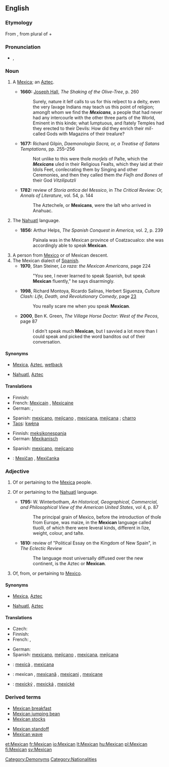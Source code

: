 {{wikipedia}}
{{also|mexican}}
==English==

===Etymology===
From {{etyl|es}} {{term|Mexicano|lang=es}}, from {{etyl|nah}} {{term|Mexihcah|Mēxihcah}} plural of {{term|Mexihcatl|Mēxihcatl|a [[Mexica]]|lang=nah}} + {{term|-ano||[[-an]]|lang=es}}

===Pronunciation===
* {{IPA|/ˈmɛks.ɪ.kən/}}, {{SAMPA|/"mEks.I.k@n/}}

===Noun===
{{en-noun}}

# {{obsolete}} A [[Mexica]]; an [[Aztec]].
#* '''1660:''' [[w:Joseph Hall (bishop)|Joseph Hall]], ''The Shaking of the Olive-Tree'', p. 260
#*: Surely, nature it ſelf calls to us for this reſpect to a deity, even the very ſavage Indians may teach us this point of religion; amongſt whom we find the '''''Mexicans''''', a people that had never had any intercourſe with the other three parts of the World, Eminent in this kinde; what ſumptuous, and ſtately Temples had they erected to their Devils: How did they enrich their miſ-called Gods with Magazins of their treaſure?
#* '''1677:''' Richard Gilpin, ''Daemonologia Sacra, or, a Treatise of Satans Temptations'', pp. 255&ndash;256
#*: Not unlike to this were thoſe ''morſels'' of Paſte, which the '''''Mexicans''''' uſed in their Religious Feaſts, which they laid at their Idols Feet, conſecrating them by Singing and other Ceremonies, and then they called them ''the Fleſh and Bones'' of their God ''Vitziliputzli''
#* '''1782:''' review of ''Storia antica del Messico'', in ''The Critical Review: Or, Annals of Literature'', vol. 54, p. 144
#*: The Aztecheſe, or '''Mexicans''', were the laſt who arrived in Anahuac.
# {{obsolete}} The [[Nahuatl]] language.
#* '''1856:''' Arthur Helps, ''The Spanish Conquest in America'', vol. 2, p. 239
#*: Painala was in the Mexican province of Coatzacualco: she was accordingly able to speak '''Mexican'''.
# A person from [[Mexico]] or of Mexican descent.
# The Mexican dialect of [[Spanish]].
#* '''1970''', Stan Steiner, ''La raza: the Mexican Americans'', page 224
#*: "You see, I never learned to speak Spanish, but speak '''Mexican''' fluently," he says disarmingly.
#* '''1998''', Richard Montoya, Ricardo Salinas, Herbert Siguenza, ''Culture Clash: Life, Death, and Revolutionary Comedy'', page [http://books.google.com/books?id=-1KilWXcLOQC&pg=PA23&dq=speak+mexican&lr=&ei=vAi4SMWIHIHaygSZ_pzHBA&sig=ACfU3U2yOrvwXAizs7qPJEcGcBBdfonzEw 23]
#*: You really scare me when you speak '''Mexican'''.
#* '''2000''', Ben K. Green, ''The Village Horse Doctor: West of the Pecos'', page 87
#*: I didn't speak much '''Mexican''', but I savvied a lot more than I could speak and picked the word banditos out of their conversation.

====Synonyms====
* {{sense|Mexica}} [[Mexica]], [[Aztec]], [[wetback]]
* {{sense|language}} [[Nahuatl]], [[Aztec]]

====Translations====
{{trans-see|Mexica|[[Mexica]]}}

{{trans-see|Nahuatl language|[[Nahuatl]]}}

{{trans-top|person from Mexico or of Mexican descent}}
* Finnish: {{t+|fi|meksikolainen}}
* French: [[Mexicain]] {{m}}, [[Mexicaine]] {{f}}
* German: {{t+|de|Mexikaner|m}}, {{t+|de|Mexikanerin|f}}
{{trans-mid}}
* Spanish: [[mexicano]], [[mejicano]] {{m}}, [[mexicana]], [[mejicana]] {{f}}; [[charro]] {{m}}
* [[Taos]]: [[kwę́na]]
{{trans-bottom}}

{{trans-top|Mexican dialect of Spanish}}
* Finnish: [[meksikonespanja]]
* German: [[Mexikanisch]] {{n}}
{{trans-mid}}
* Spanish: [[mexicano]], [[mejicano]] {{m}}
{{trans-bottom}}

{{checktrans-top}}
{{checktrans-mid}}
* {{ttbc|Slovak}}: [[Mexičan]] {{m}}, [[Mexičanka]] {{f}}
{{checktrans-bottom}}

===Adjective===
{{en-adj|more}}

# {{obsolete}} Of or pertaining to the [[Mexica]] people.
# {{obsolete}} Of or pertaining to the [[Nahuatl]] language.
#* '''1795:''' W. Winterbotham, ''An Historical, Geographical, Commercial, and Philosophical View of the American United States'', vol 4, p. 87
#*: The principal grain of Mexico, before the introduction of thoſe from Europe, was maize, in the '''Mexican''' language called tluolli, of which there were ſeveral kinds, different in ſize, weight, colour, and taſte.
#* '''1810:''' review of "Political Essay on the Kingdom of New Spain", in ''The Eclectic Review''
#*: The language most universally diffused over the new continent, is the Aztec or '''Mexican'''.
# Of, from, or pertaining to [[Mexico]].

====Synonyms====
* {{sense|people}} [[Mexica]], [[Aztec]]
* {{sense|language}} [[Nahuatl]], [[Aztec]]

====Translations====
{{trans-see|of or pertaining to the Mexica people|[[Mexica]]}}

{{trans-see|of or pertaining to Nahuatl language|[[Nahuatl]]}}

{{trans-top|of or pertaining to Mexico}}
* Czech: {{t-|cs|mexický|m}}
* Finnish: {{t+|fi|meksikolainen}}
* French: {{t+|fr|mexicain|m}}, {{t+|fr|mexicaine|f}}
{{trans-mid}}
* German: {{t+|de|mexikanisch}}
* Spanish: [[mexicano]], [[mejicano]] {{m}}, [[mexicana]], [[mejicana]] {{f}}
{{trans-bottom}}

{{checktrans-top}}
* {{ttbc|Catalan}}: [[mexicà]] {{m}}, [[mexicana]] {{f}}
{{checktrans-mid}}
* {{ttbc|Romanian}}: mexican {{m}}, [[mexicană]] {{f}}, [[mexicani]] {{m}} {{p}}, [[mexicane]] {{f}} {{p}}
* {{ttbc|Slovak}}: [[mexický]] {{m}}, [[mexická]] {{f}}, [[mexické]] {{n}}
{{checktrans-bottom}}

===Derived terms===
{{top2}}
* [[Mexican breakfast]]
* [[Mexican jumping bean]]
* [[Mexican stocks]]
{{mid2}}
* [[Mexican standoff]]
* [[Mexican wave]]
{{bottom2}}

[[Category:Demonyms]]
[[Category:Nationalities]]

[[et:Mexican]]
[[fr:Mexican]]
[[io:Mexican]]
[[lt:Mexican]]
[[hu:Mexican]]
[[pl:Mexican]]
[[fi:Mexican]]
[[sv:Mexican]]